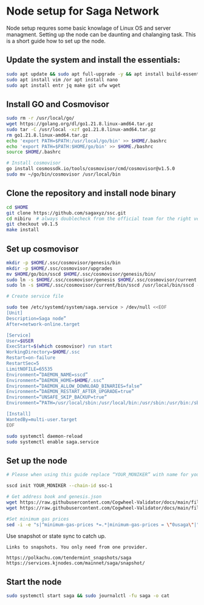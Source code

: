 
# Node setup for Saga Network

Node setup requres some basic knowlage of Linux OS and server managment. Setting up the node
can be daunting and chalanging task. This is a short guide how to set up the node.

## Update the system and install the essentials:

```bash
sudo apt update && sudo apt full-upgrade -y && apt install build-essential 
sudo apt install vim /or apt install nano 
sudo apt install entr jq make git ufw wget 
```

## Install GO and Cosmovisor

```bash
sudo rm -r /usr/local/go/
wget https://golang.org/dl/go1.21.8.linux-amd64.tar.gz
sudo tar -C /usr/local -xzf go1.21.8.linux-amd64.tar.gz
rm go1.21.8.linux-amd64.tar.gz
echo 'export PATH=$PATH:/usr/local/go/bin' >> $HOME/.bashrc
echo 'export PATH=$PATH:$HOME/go/bin' >> $HOME./bashrc
source $HOME/.bashrc

# Install cosmovisor
go install cosmossdk.io/tools/cosmovisor/cmd/cosmovisor@v1.5.0
sudo mv ~/go/bin/cosmovisor /usr/local/bin
```

## Clone the repository and install node binary

```bash
cd $HOME 
git clone https://github.com/sagaxyz/ssc.git
cd nibiru  # always doublecheck from the official team for the right version
git checkout v0.1.5
make install
```

## Set up cosmovisor

```bash 
mkdir -p $HOME/.ssc/cosmovisor/genesis/bin
mkdir -p $HOME/.ssc/cosmovisor/upgrades
mv $HOME/go/bin/sscd $HOME/.ssc/cosmovisor/genesis/bin/
sudo ln -s $HOME/.ssc/cosmovisor/genesis $HOME/.ssc/cosmovisor/current -f
sudo ln -s $HOME/.ssc/cosmovisor/current/bin/sscd /usr/local/bin/sscd -f

# Create service file

sudo tee /etc/systemd/system/saga.service > /dev/null <<EOF
[Unit]
Description=Saga node”
After=network-online.target

[Service]
User=$USER
ExecStart=$(which cosmovisor) run start
WorkingDirectory=$HOME/.ssc
Restart=on-failure 
RestartSec=5
LimitNOFILE=65535
Environment=”DAEMON_NAME=sscd”
Environment=”DAEMON_HOME=$HOME/.ssc”
Environment=”DAEMON_ALLOW_DOWNLOAD_BINARIES=false”
Environment=”DAEMON_RESTART_AFTER_UPGRADE=true”
Environment=”UNSAFE_SKIP_BACKUP=true”
Environment=”PATH=/usr/local/sbin:/usr/local/bin:/usr/sbin:/usr/bin:/sbin:/bin:/usr/games:/usr/local/games:/snap/bin:$HOME/.ssc/cosmovisor/current/bin”

[Install]
WantedBy=multi-user.target
EOF

sudo systemctl daemon-reload
sudo systemctl enable saga.service
```

## Set up the node 

```bash
# Please when using this guide replace “YOUR_MONIKER” with name for your node.

sscd init YOUR_MONIKER --chain-id ssc-1

# Get address book and genesis.json
wget https://raw.githubusercontent.com/Cogwheel-Validator/docs/main/files/saga/genesis.json -O $HOME/.ssc/config/genesis.json
wget https://raw.githubusercontent.com/Cogwheel-Validator/docs/main/files/saga/addrbook.json -O $HOME/.ssc/config/addrbook.json

#Set minimum gas prices
sed -i -e "s|^minimum-gas-prices *=.*|minimum-gas-prices = \"0usaga\"|" $HOME/.ssc/config/app.toml
```

Use snapshot or state sync to catch up.
``` 
Links to snapshots. You only need from one provider.

https://polkachu.com/tendermint_snapshots/saga
https://services.kjnodes.com/mainnet/saga/snapshot/
```

## Start the node

```bash
sudo systemctl start saga && sudo journalctl -fu saga -o cat
```